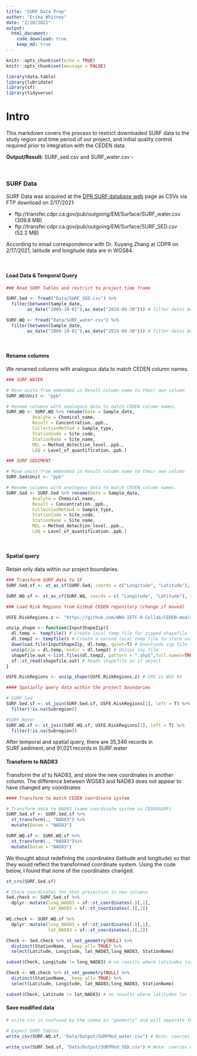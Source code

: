 ```yaml
---
title: "SURF Data Prep"
author: "Erika Whitney"
date: "2/20/2021"
output:
  html_document:
    code_download: true
    keep_md: true
---
```


```r
knitr::opts_chunk$set(echo = TRUE)
knitr::opts_chunk$set(message = FALSE)
```

```r
library(data.table)
library(lubridate)
library(sf)
library(tidyverse)
```

# Intro

This markdown covers the process to restrict downloaded SURF data to the study region and time period of our project, and initial quality control required prior to integration with the CEDEN data.

**Output/Result:** SURF_sed.csv and SURF_water.csv -

<br>

### SURF Data {.tabset}

SURF Data was acquired at the [DPR SURF database web](https://www.cdpr.ca.gov/docs/emon/surfwtr/surfcont.htm) page as CSVs via FTP download on 2/17/2021:

* ftp://transfer.cdpr.ca.gov/pub/outgoing/EM/Surface/SURF_water.csv (309.8 MB)
* ftp://transfer.cdpr.ca.gov/pub/outgoing/EM/Surface/SURF_SED.csv (52.2 MB)

According to email correspondence with Dr. Xuyang Zhang at CDPR on 2/17/2021, latitude and longitude data are in WGS84.

<br>

#### Load Data & Temporal Query

```r
### Read SURF Tables and restrict to project time frame

SURF.Sed <- fread("Data/SURF_SED.csv") %>% 
  filter(between(Sample_date, 
        as_date("2009-10-01"),as_date("2019-09-30"))) # filter dates before transform to sf, otherwise errors arise. 

SURF.WQ <- fread("Data/SURF_water.csv") %>% 
  filter(between(Sample_date, 
        as_date("2009-10-01"),as_date("2019-09-30"))) # filter dates before transform to sf, otherwise errors arise.
```

<br>

#### Rename columns

We renamed columns with analogous data to match CEDEN column names.

```r
### SURF WATER

# Move units from embedded in Result column name to their own column
SURF.WQ$Unit <- "ppb"

# Rename columns with analogous data to match CEDEN column names.
SURF.WQ <- SURF.WQ %>% rename(Date = Sample_date,
          Analyte = Chemical_name, 
          Result = Concentration..ppb., 
          CollectionMethod = Sample_type, 
          StationCode = Site_code,
          StationName = Site_name,
          MDL = Method_detection_level..ppb.,
          LOQ = Level_of_quantification..ppb.)

### SURF SEDIMENT

# Move units from embedded in Result column name to their own column
SURF.Sed$Unit <- "ppb"

# Rename columns with analogous data to match CEDEN column names.
SURF.Sed <- SURF.Sed %>% rename(Date = Sample_date,
          Analyte = Chemical_name, 
          Result = Concentration..ppb., 
          CollectionMethod = Sample_type, 
          StationCode = Site_code,
          StationName = Site_name,
          MDL = Method_detection_level..ppb.,
          LOQ = Level_of_quantification..ppb.)
```

<br>

#### Spatial query

Retain only data within our project boundaries.

```r
### Transform SURF data to SF
SURF.Sed.sf <- st_as_sf(SURF.Sed, coords = c("Longitude", "Latitude"), remove = F, crs = "WGS84")

SURF.WQ.sf <- st_as_sf(SURF.WQ, coords = c( "Longitude", "Latitude"), remove = F, crs = "WGS84")

### Load Risk Regions from GitHub CEDEN repository (change if moved)

USFE.RiskRegions.z <- "https://github.com/WWU-IETC-R-Collab/CEDEN-mod/raw/main/Data/USFE_RiskRegions_9292020.zip"

unzip_shape <- function(InputShapeZip){
  dl.temp <- tempfile() # Create local temp file for zipped shapefile
  dl.temp2 <- tempfile() # Create a second local temp file to store unzipped shapefile
  download.file(InputShapeZip, dl.temp, quiet=T) # Downloads zip file from InputShape
  unzip(zip = dl.temp, exdir = dl.temp2) # Unzips zip file
  shapefile.out <-list.files(dl.temp2, pattern = ".shp$",full.names=TRUE) # stores file path of files with .shp ext in dl.temp2
  sf::st_read(shapefile.out) # Reads shapefile as sf object
}

USFE.RiskRegions <- unzip_shape(USFE.RiskRegions.z) # CRS is WGS 84

#### Spatially query data within the project boundaries

# SURF Sed
SURF.Sed.sf <- st_join(SURF.Sed.sf, USFE.RiskRegions[1], left = T) %>%
  filter(!is.na(Subregion))

#SURF Water
SURF.WQ.sf <- st_join(SURF.WQ.sf, USFE.RiskRegions[1], left = T) %>%
  filter(!is.na(Subregion))
```

After temporal and spatial query, there are 35,346 records in SURF.sediment, and 91,021 records in SURF.water

#### Transform to NAD83

Transform the sf to NAD83, and store the new coordinates in another column. The difference between WGS83 and NAD83 does not appear to have changed any coordinates
```r
#### Transform to match CEDEN coordinate system

# Transform data to NAD83 (same coordinate system as CEDENSURF)
SURF.Sed.sf <- SURF.Sed.sf %>% 
  st_transform(., "NAD83") %>% 
  mutate(Datum = "NAD83")

SURF.WQ.sf <- SURF.WQ.sf %>% 
  st_transform(., "NAD83")%>% 
  mutate(Datum = "NAD83")
```

We thought about redefining the coordinates (latitude and longitude) so that they would reflect the transformed coordinate system. Using the code below, I found that none of the coordinates changed.

```r
st_crs(SURF.Sed.sf)

# Store coordinates for that projection in new columns
Sed.check <- SURF.Sed.sf %>% 
  dplyr::mutate(long_NAD83 = sf::st_coordinates(.)[,1],
                lat_NAD83 = sf::st_coordinates(.)[,2])

WQ.check <- SURF.WQ.sf %>% 
  dplyr::mutate(long_NAD83 = sf::st_coordinates(.)[,1],
                lat_NAD83 = sf::st_coordinates(.)[,2])

Check <- Sed.check %>% st_set_geometry(NULL) %>%
  distinct(StationName, .keep_all= TRUE) %>% 
  select(Latitude, Longitude, lat_NAD83,long_NAD83, StationName)

subset(Check, Longitude != long_NAD83) # no results where latitudes (or long) don't match

Check <- WQ.check %>% st_set_geometry(NULL) %>%
  distinct(StationName, .keep_all= TRUE) %>% 
  select(Latitude, Longitude, lat_NAD83,long_NAD83, StationName)

subset(Check, Latitude != lat_NAD83) # no results where latitudes (or long) don't match
```


#### Save modified data

```r
# write.csv is confused by the comma in "geometry" and will separate them to two columns. write_csv is faster, and can handle commas in columns correctly

# Export SURF Tables
write_csv(SURF.WQ.sf, "Data/Output/SURFMod_water.csv") # Note: coerces empty data fields to NA

write_csv(SURF.Sed.sf, "Data/Output/SURFMod_SED.csv") # Note: coerces empty data fields to NA
```

